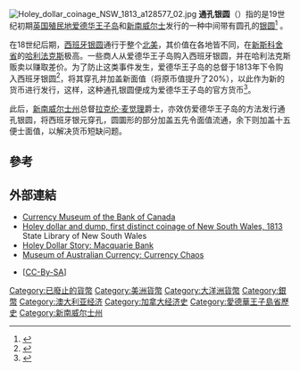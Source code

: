 [[File:Holey_dollar_coinage_NSW_1813_a128577_02.jpg|thumb]]
'''通孔银圆'''（{{lang-en|Holey dollar}}）指的是19世纪初期[[英国|英国]][[殖民地|殖民地]][[爱德华王子岛|爱德华王子岛]]和[[新南威尔士|新南威尔士]]发行的一种中间带有圆孔的[[银圆|银圆]]<ref>{{cite web|title=1813 Holey Dollar and Dump|website=Coinworks|url=http://www.coinworks.com.au/1813-Holey-Dollar-and-Dump.html|accessdate=12 June 2014|archive-url=https://web.archive.org/web/20140618153905/http://www.coinworks.com.au/1813-Holey-Dollar-and-Dump.html|archive-date=18 June 2014}}</ref>
。

在18世纪后期，[[西班牙银圆|西班牙银圆]]通行于整个[[北美|北美]]，其价值在各地皆不同，在[[新斯科舍省|新斯科舍省]]的[[哈利法克斯|哈利法克斯]]极高。一些商人从爱德华王子岛购入西班牙银圆，并在哈利法克斯贩卖以赚取差价。为了防止这类事件发生，爱德华王子岛的总督于1813年下令购入西班牙银圆<ref>{{cite news | title = Proclamation, By His Excellency LACHLAN MACQUARIE, Esquire, Captain General, Governor and Commander in Chief, in and over His Majesty's Territory of New South Wales and its Dependencies, &c. &c. &c. | newspaper = The Sydney Gazette and New South Wales Advertiser | date = 10 July 1813| url = http://nla.gov.au/nla.news-article628721 | accessdate = 8 April 2013 }}</ref>，将其穿孔并加盖新面值（将原币值提升了20%），以此作为新的货币进行发行，这样，这种通孔银圆便成为爱德华王子岛的官方货币<ref name="nma">{{Cite web |url=http://www.nma.gov.au/collections/highlights/holey_dollar |title=National Museum of Australia collection highlights: Holey dollar |accessdate=2020-04-06 |archive-date=2012-01-16 |archive-url=https://web.archive.org/web/20120116021155/http://www.nma.gov.au/collections/highlights/holey_dollar |dead-url=no }}</ref>。

此后，[[新南威尔士州|新南威尔士州]]总督[[拉克伦·麦觉理|拉克伦·麦觉理]]爵士，亦效仿爱德华王子岛的方法发行通孔银圆，将西班牙银元穿孔，圆圜形的部分加盖五先令面值流通，余下则加盖十五便士面值，以解决货币短缺问题。

==參考==
{{reflist}}

==外部連結==
*[http://www.currencymuseum.ca/ Currency Museum of the Bank of Canada] {{Wayback|url=http://www.currencymuseum.ca/ |date=20190320165139 }}
*[http://acms.sl.nsw.gov.au/item/itemDetailPaged.aspx?itemID=431559 Holey dollar and dump, first distinct coinage of New South Wales, 1813] {{Wayback|url=http://acms.sl.nsw.gov.au/item/itemDetailPaged.aspx?itemID=431559 |date=20140623142844 }} State Library of New South Wales
*[https://www.macquarie.com/au/about/company/holey-dollar Holey Dollar Story: Macquarie Bank] {{Wayback|url=https://www.macquarie.com/au/about/company/holey-dollar |date=20190506114703 }}
*[https://web.archive.org/web/20120126043909/http://www.rba.gov.au/Museum/Displays/1788_1900_before_federation/currency_chaos.html Museum of Australian Currency: Currency Chaos]
* {{cite web | url = http://dictionaryofsydney.org/entry/spanish_(holey)_dollar | title = Spanish (holey) dollar | accessdate = 2 October 2015 | author = Garry Wotherspoon | date = 2010 | work = [[Dictionary_of_Sydney|Dictionary of Sydney]] | archive-date = 2016-03-04 | archive-url = https://web.archive.org/web/20160304124115/http://dictionaryofsydney.org/entry/spanish_(holey)_dollar | dead-url = no }} <nowiki>[</nowiki>[[Creative_Commons_license|CC-By-SA]]<nowiki>]</nowiki>


[[Category:已廢止的貨幣|Category:已廢止的貨幣]]
[[Category:美洲貨幣|Category:美洲貨幣]]
[[Category:大洋洲貨幣|Category:大洋洲貨幣]]
[[Category:銀幣|Category:銀幣]]
[[Category:澳大利亚经济|Category:澳大利亚经济]]
[[Category:加拿大经济史|Category:加拿大经济史]]
[[Category:愛德華王子島省歷史|Category:愛德華王子島省歷史]]
[[Category:新南威尔士州|Category:新南威尔士州]]